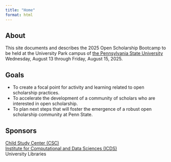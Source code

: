```yaml
---
title: "Home"
format: html
---
```


## About

This site documents and describes the 2025 Open Scholarship Bootcamp to be held at the University Park campus of [the Pennsylvania State University](https://www.psu.edu) Wednesday, August 13 through Friday, August 15, 2025.

<!-- The Bootcamp is being planned by a hard-working [committee](program-planning-committee.html) of staff, graduate students, and faculty, many of whom also plan to present. -->

<!-- ::: {.rmdwarning} -->

<!-- **TO REGISTER**: Visit <https://forms.gle/Q8fecFZXq6Yp2Cq69>. -->

<!-- ::: -->

<!-- The Bootcamp would not be possible without the generosity and hard work of our [sponsors and supporters](#acknowledgements). -->

## Goals {-}

- To create a focal point for activity and learning related to open scholarship practices.
- To accelerate the development of a community of scholars who are interested in open scholarship.
- To plan next steps that will foster the emergence of a robust open scholarship community at Penn State.

## Sponsors

[Child Study Center (CSC)](https://csc.la.psu.edu) \
[Institute for Computational and Data Sciences (ICDS)](https://www.icds.psu.edu) \
University Libraries 
